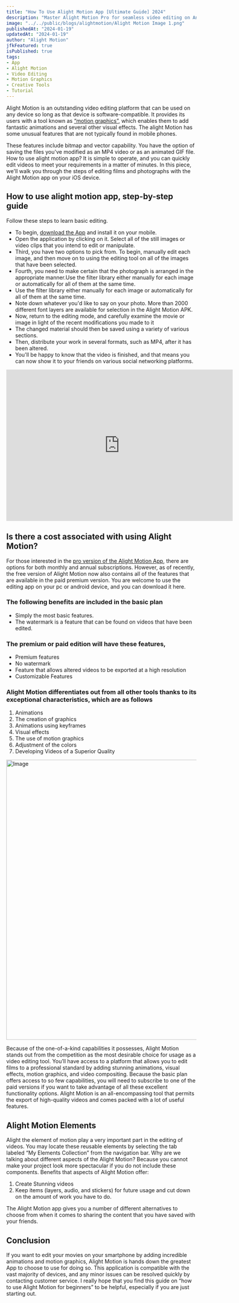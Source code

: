 ```yaml
---
title: "How To Use Alight Motion App [Ultimate Guide] 2024"
description: "Master Alight Motion Pro for seamless video editing on Android, iOS, and Tablets with our ultimate guide, unlocking advanced features and elevating your skills in 2024!"
image: "../../public/blogs/alightmotion/Alight Motion Image 1.png"
publishedAt: "2024-01-19"
updatedAt: "2024-01-19"
author: "Alight Motion"
jfkFeatured: true
isPublished: true
tags:
- App
- Alight Motion
- Video Editing
- Motion Graphics
- Creative Tools
- Tutorial
---
```


Alight Motion is an outstanding video editing platform that can be used on any device so long as that device is software-compatible. It provides its users with a tool known as [“motion graphics”](https://en.wikipedia.org/wiki/Motion_graphics), which enables them to add fantastic animations and several other visual effects. The alight Motion has some unusual features that are not typically found in mobile phones.

These features include bitmap and vector capability. You have the option of saving the files you've modified as an MP4 video or as an animated GIF file. How to use alight motion app? It is simple to operate, and you can quickly edit videos to meet your requirements in a matter of minutes. In this piece, we'll walk you through the steps of editing films and photographs with the Alight Motion app on your iOS device.

## How to use alight motion app, step-by-step guide
Follow these steps to learn basic editing.

- To begin, [download the App](https://alight-motion.vercel.app/) and install it on your mobile.
- Open the application by clicking on it. Select all of the still images or video clips that you intend to edit or manipulate.
- Third, you have two options to pick from. To begin, manually edit each image, and then move on to using the editing tool on all of the images that have been selected.
- Fourth, you need to make certain that the photograph is arranged in the appropriate manner.Use the filter library either manually for each image or automatically for all of them at the same time.
- Use the filter library either manually for each image or automatically for all of them at the same time.
- Note down whatever you'd like to say on your photo. More than 2000 different font layers are available for selection in the Alight Motion APK.
- Now, return to the editing mode, and carefully examine the movie or image in light of the recent modifications you made to it
- The changed material should then be saved using a variety of various sections.
- Then, distribute your work in several formats, such as MP4, after it has been altered.
- You'll be happy to know that the video is finished, and that means you can now show it to your friends on various social networking platforms.

<iframe
  width="600"
  height="400"
  className="my-5 mx-4 w-full rounded-xl"
  src="https://www.youtube.com/embed/L5J_kzlNR4E?autoplay=1&feature=oembed"
  frameborder="0"
></iframe>

## Is there a cost associated with using Alight Motion?
For those interested in the [pro version of the Alight Motion App](https://alight-motion.vercel.app/), there are options for both monthly and annual subscriptions. However, as of recently, the free version of Alight Motion now also contains all of the features that are available in the paid premium version. You are welcome to use the editing app on your pc or android device, and you can download it here.

### The following benefits are included in the basic plan
- Simply the most basic features.
- The watermark is a feature that can be found on videos that have been edited.

### The premium or paid edition will have these features,
- Premium features
- No watermark
- Feature that allows altered videos to be exported at a high resolution
- Customizable Features

### Alight Motion differentiates out from all other tools thanks to its exceptional characteristics, which are as follows

1. Animations
2. The creation of graphics
3. Animations using keyframes
4. Visual effects
5. The use of motion graphics
6. Adjustment of the colors
7. Developing Videos of a Superior Quality

<Image
  src="/blogs/alightmotion/exceptional-characteristics-of-alight-motion.webp"
  width="740"
  height="740"
  alt="Image"
  sizes="100vw"
/>

Because of the one-of-a-kind capabilities it possesses, Alight Motion stands out from the competition as the most desirable choice for usage as a video editing tool. You’ll have access to a platform that allows you to edit films to a professional standard by adding stunning animations, visual effects, motion graphics, and video compositing. Because the basic plan offers access to so few capabilities, you will need to subscribe to one of the paid versions if you want to take advantage of all these excellent functionality options. Alight Motion is an all-encompassing tool that permits the export of high-quality videos and comes packed with a lot of useful features.

## Alight Motion Elements
Alight the element of motion play a very important part in the editing of videos. You may locate these reusable elements by selecting the tab labeled “My Elements Collection” from the navigation bar. Why are we talking about different aspects of the Alight Motion? Because you cannot make your project look more spectacular if you do not include these components. Benefits that aspects of Alight Motion offer:

1. Create Stunning videos
2. Keep items (layers, audio, and stickers) for future usage and cut down on the amount of work you have to do.

The Alight Motion app gives you a number of different alternatives to choose from when it comes to sharing the content that you have saved with your friends.

## Conclusion
If you want to edit your movies on your smartphone by adding incredible animations and motion graphics, Alight Motion is hands down the greatest App to choose to use for doing so. This application is compatible with the vast majority of devices, and any minor issues can be resolved quickly by contacting customer service. I really hope that you find this guide on “how to use Alight Motion for beginners” to be helpful, especially if you are just starting out.